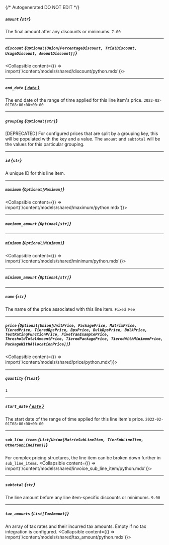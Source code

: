 {/* Autogenerated DO NOT EDIT  */}

##### `amount` *{`str`}*
The final amount after any discounts or minimums.
`7.00`

---
##### `discount` *{`Optional[Union[PercentageDiscount, TrialDiscount, UsageDiscount, AmountDiscount]]`}*
<Collapsible content={() => import('/content/models/shared/discount/python.mdx')}>
</Collapsible>

---
##### `end_date` [*{ `date` }*](https://docs.python.org/3/library/datetime.html#date-objects)
The end date of the range of time applied for this line item's price.
`2022-02-01T08:00:00+00:00`

---
##### `grouping` *{`Optional[str]`}*
[DEPRECATED] For configured prices that are split by a grouping key, this will be populated with the key and a value. The `amount` and `subtotal` will be the values for this particular grouping.

---
##### `id` *{`str`}*
A unique ID for this line item.

---
##### `maximum` *{`Optional[Maximum]`}*
<Collapsible content={() => import('/content/models/shared/maximum/python.mdx')}>
</Collapsible>

---
##### `maximum_amount` *{`Optional[str]`}*

---
##### `minimum` *{`Optional[Minimum]`}*
<Collapsible content={() => import('/content/models/shared/minimum/python.mdx')}>
</Collapsible>

---
##### `minimum_amount` *{`Optional[str]`}*

---
##### `name` *{`str`}*
The name of the price associated with this line item.
`Fixed Fee`

---
##### `price` *{`Optional[Union[UnitPrice, PackagePrice, MatrixPrice, TieredPrice, TieredBpsPrice, BpsPrice, BulkBpsPrice, BulkPrice, TestRatingFunctionPrice, FivetranExamplePrice, ThresholdTotalAmountPrice, TieredPackagePrice, TieredWithMinimumPrice, PackageWithAllocationPrice]]`}*
<Collapsible content={() => import('/content/models/shared/price/python.mdx')}>
</Collapsible>

---
##### `quantity` *{`float`}*
`1`

---
##### `start_date` [*{ `date` }*](https://docs.python.org/3/library/datetime.html#date-objects)
The start date of the range of time applied for this line item's price.
`2022-02-01T08:00:00+00:00`

---
##### `sub_line_items` *{`List[Union[MatrixSubLineItem, TierSubLineItem, OtherSubLineItem]]`}*
For complex pricing structures, the line item can be broken down further in `sub_line_items`.
<Collapsible content={() => import('/content/models/shared/invoice_sub_line_item/python.mdx')}>
</Collapsible>

---
##### `subtotal` *{`str`}*
The line amount before any line item-specific discounts or minimums.
`9.00`

---
##### `tax_amounts` *{`List[TaxAmount]`}*
An array of tax rates and their incurred tax amounts. Empty if no tax integration is configured.
<Collapsible content={() => import('/content/models/shared/tax_amount/python.mdx')}>
</Collapsible>

